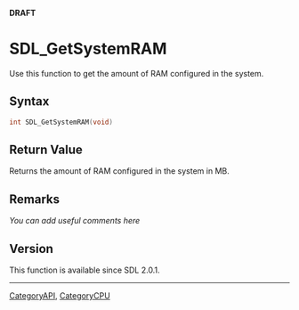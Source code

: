 <span color="red">'''DRAFT'''</span>


<!-- #*^*^*^*^*See http://wiki.libsdl.org/moin.cgi/SGFunctions for details on editing this page*^*^*^*^* -->


= SDL_GetSystemRAM =
Use this function to get the amount of RAM configured in the system.




== Syntax ==
<syntaxhighlight lang='c++'>
int SDL_GetSystemRAM(void)
</syntaxhighlight>


== Return Value ==
Returns the amount of RAM configured in the system in MB.



== Remarks ==
''You can add useful comments here''

<!-- #Leave this section as-is unless you have a remark to put in.  In that case, replace ''You can add useful comments here'' with your remark(s) following the Style Guide instructions.  Leave the rest of the markup alone and delete this comment. -->

== Version ==
This function is available since SDL 2.0.1.

----
[[CategoryAPI]], [[CategoryCPU]]
<!-- #See the Style Guide for instructions on editing the footer. -->
